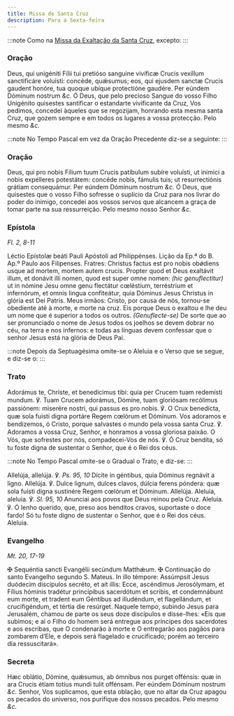 ```yaml
---
title: Missa de Santa Cruz
description: Para a Sexta-feira
---
```


:::note
Como na [Missa da Exaltação da Santa Cruz](/missal/santos/09-14), excepto:
:::

### Oração

<div class="grid grid-cols-2 gap-5">
  <span class="text-justify">
    Deus, qui unigéniti Fílii tui pretióso sanguine vivíficæ Crucis vexíllum
    sanctificáre voluísti: concéde, quǽsumus; eos, qui ejusdem sanctæ Crucis
    gaudent honóre, tua quoque ubíque protectióne gaudére. Per eúndem Dóminum
    nostrum <em>&c.</em>
  </span>
  <span class="text-justify">
    Ó Deus, que pelo precioso Sangue do vosso Filho Unigénito quisestes
    santificar o estandarte vivificante da Cruz, Vos pedimos, concedei àqueles
    que se regozijam, honrando esta mesma santa Cruz, que gozem sempre e em
    todos os lugares a vossa protecção. Pelo mesmo <em>&c.</em>
  </span>
</div>

:::note
No Tempo Pascal em vez da Oração Precedente diz-se a seguinte:
:::

### Oração

<div class="grid grid-cols-2 gap-5">
  <span class="text-justify">
    Deus, qui pro nobis Fílium tuum Crucis patíbulum subíre voluísti, ut inimíci
    a nobis expélleres potestátem: concéde nobis, fámulis tuis; ut
    resurrectiónis grátiam consequámur. Per eúndem Dóminum nostrum <em>&c.</em>
  </span>
  <span class="text-justify">
    Ó Deus, que quisestes que o vosso Filho sofresse o suplício da Cruz para nos
    livrar do poder do inimigo, concedei aos vossos servos que alcancem a graça
    de tomar parte na sua ressurreição. Pelo mesmo nosso Senhor <em>&c.</em>
  </span>
</div>

### Epístola

_Fl. 2, 8-11_

<div class="grid grid-cols-2 gap-5">
  <span class="text-justify">
    Léctio Epístolæ beáti Pauli Apóstoli ad Philippénses.
  </span>
  <span class="text-justify">
    Lição da Ep.ª do B. Ap.º Paulo aos Filipenses.
  </span>
  <span class="text-justify">
    Fratres: Christus factus est pro nobis obǿdiens usque ad mortem, mortem
    autem crucis. Propter quod et Deus exaltávit illum, et donávit illi nomen,
    quod est super omne nomen: <em>(hic genuflectitur)</em> ut in nómine Jesu
    omne genu flectátur cœléstium, terréstrium et infernórum, et omnis lingua
    confiteátur, quia Dóminus Jesus Christus in glória est Dei Patris.
  </span>
  <span class="text-justify">
    Meus irmãos: Cristo, por causa de nós, tornou-se obediente até à morte, e
    morte na cruz. Eis porque Deus o exaltou e lhe deu um nome que é superior a
    todos os outros. <em>(Genuflecte-se)</em> De sorte que ao ser pronunciado o
    nome de Jesus todos os joelhos se devem dobrar no céu, na terra e nos
    infernos: e todas as línguas devem confessar que o senhor Jesus está na
    glória de Deus Pai.
  </span>
</div>

:::note
Depois da Septuagésima omite-se o Aleluia e o Verso que se segue, e diz-se o:
:::

### Trato

<div class="grid grid-cols-2 gap-5">
  <span class="text-justify">
    Adorámus te, Christe, et benedícimus tibi: quia per Crucem tuam redemísti
    mundum. ℣. Tuam Crucem adorámus, Dómine, tuam gloriósam recólimus passiónem:
    miserére nostri, qui passus es pro nobis. ℣. O Crux benedícta, quæ sola
    fuisti digna portáre Regem cœlórum et Dóminum.
  </span>
  <span class="text-justify">
    Vos adoramos e bendizemos, ó Cristo, porque salvastes o mundo pela vossa
    santa Cruz. ℣. Adoramos a vossa Cruz, Senhor, e honramos a vossa gloriosa
    paixão. O Vós, que sofrestes por nós, compadecei-Vos de nós. ℣. Ó Cruz
    bendita, só tu foste digna de sustentar o Senhor, que é o Rei dos céus.
  </span>
</div>

:::note
No Tempo Pascal omite-se o Gradual o Trato, e diz-se:
:::

<div class="grid grid-cols-2 gap-5">
  <span class="text-justify">
    Allelúja, allelúja. ℣. <em>Ps. 95, 10</em> Dícite in géntibus, quia Dóminus
    regnávit a ligno. Allelúja. ℣. Dulce lignum, dulces clavos, dúlcia ferens
    póndera: quæ sola fuísti digna sustinére Regem cœlórum et Dóminum. Allelúja.
  </span>
  <span class="text-justify">
    Aleluia, aleluia. ℣. <em>Sl. 95, 10</em> Anunciai aos povos que Deus reinou
    pela Cruz. Aleluia. ℣. Ó lenho querido, que, preso aos benditos cravos,
    suportaste o doce fardo! Só tu foste digno de sustentar o Senhor, que é o
    Rei dos céus. Aleluia.
  </span>
</div>

### Evangelho

_Mt. 20, 17-19_

<div class="grid grid-cols-2 gap-5">
  <span class="text-justify">
    <span class="text-red-500">✠</span> Sequéntia sancti Evangélii secúndum
    Matthǽum.
  </span>
  <span class="text-justify">
    <span class="text-red-500">✠</span> Continuação do santo Evangelho segundo
    S. Mateus.
  </span>
  <span class="text-justify">
    In illo témpore: Assúmpsit Jesus duódecim discípulos secréto, et ait illis:
    Ecce, ascéndimus Jerosólymam, et Fílius hóminis tradétur princípibus
    sacerdótum et scribis, et condemnábunt eum morte, et tradent eum Géntibus ad
    illudéndum, et flagellándum, et crucifigéndum, et tértia die resúrget.
  </span>
  <span class="text-justify">
    Naquele tempo, subindo Jesus para Jerusalém, chamou de parte os seus doze
    discípulos e disse-lhes: «Eis que subimos; e aí o Filho do homem será
    entregue aos príncipes dos sacerdotes e aos escribas, que O condenarão à
    morte e O entregarão aos pagãos para zombarem d’Ele, e depois será flagelado
    e crucificado; porém ao terceiro dia ressuscitará».
  </span>
</div>

### Secreta

<div class="grid grid-cols-2 gap-5">
  <span class="text-justify">
    Hæc oblátio, Dómine, quǽsumus, ab ómnibus nos purget offénsis: quæ in ara
    Crucis étiam totíus mundi tulit offénsam. Per eúndem Dóminum nostrum
    <em>&c.</em>
  </span>
  <span class="text-justify">
    Senhor, Vos suplicamos, que esta oblação, que no altar da Cruz apagou os
    pecados do universo, nos purifique dos nossos pecados. Pelo mesmo
    <em>&c.</em>
  </span>
</div>
